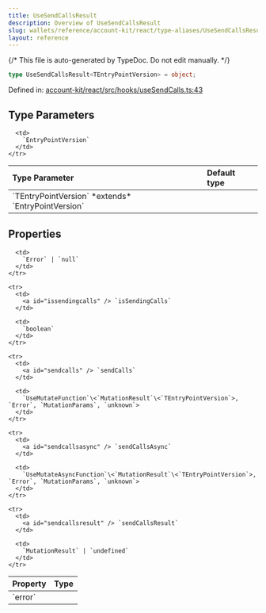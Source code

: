 ```yaml
---
title: UseSendCallsResult
description: Overview of UseSendCallsResult
slug: wallets/reference/account-kit/react/type-aliases/UseSendCallsResult
layout: reference
---
```


{/* This file is auto-generated by TypeDoc. Do not edit manually. */}

```ts
type UseSendCallsResult<TEntryPointVersion> = object;
```

Defined in: [account-kit/react/src/hooks/useSendCalls.ts:43](https://github.com/alchemyplatform/aa-sdk/blob/dc58c113ff1eeb06d4b3f76c505cbbaad47db8fc/account-kit/react/src/hooks/useSendCalls.ts#L43)

## Type Parameters

<table>
  <thead>
    <tr>
      <th align="left">Type Parameter</th>
      <th align="left">Default type</th>
    </tr>
  </thead>

  <tbody>
    <tr>
      <td>
        `TEntryPointVersion` *extends* `EntryPointVersion`
      </td>

      <td>
        `EntryPointVersion`
      </td>
    </tr>

  </tbody>
</table>

## Properties

<table>
  <thead>
    <tr>
      <th align="left">Property</th>
      <th align="left">Type</th>
    </tr>
  </thead>

  <tbody>
    <tr>
      <td>
        <a id="error" /> `error`
      </td>

      <td>
        `Error` | `null`
      </td>
    </tr>

    <tr>
      <td>
        <a id="issendingcalls" /> `isSendingCalls`
      </td>

      <td>
        `boolean`
      </td>
    </tr>

    <tr>
      <td>
        <a id="sendcalls" /> `sendCalls`
      </td>

      <td>
        `UseMutateFunction`\<`MutationResult`\<`TEntryPointVersion`>, `Error`, `MutationParams`, `unknown`>
      </td>
    </tr>

    <tr>
      <td>
        <a id="sendcallsasync" /> `sendCallsAsync`
      </td>

      <td>
        `UseMutateAsyncFunction`\<`MutationResult`\<`TEntryPointVersion`>, `Error`, `MutationParams`, `unknown`>
      </td>
    </tr>

    <tr>
      <td>
        <a id="sendcallsresult" /> `sendCallsResult`
      </td>

      <td>
        `MutationResult` | `undefined`
      </td>
    </tr>

  </tbody>
</table>
